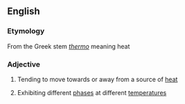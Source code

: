 ==English==
===Etymology===
From the Greek stem ''[[thermo]]'' meaning heat
===Adjective===
{{en-adj}}

#{{biology|of a plant}} Tending to move towards or away from a source of [[heat]]
#{{physics|of a liquid crystal}} Exhibiting different [[phase]]s at different [[temperature]]s